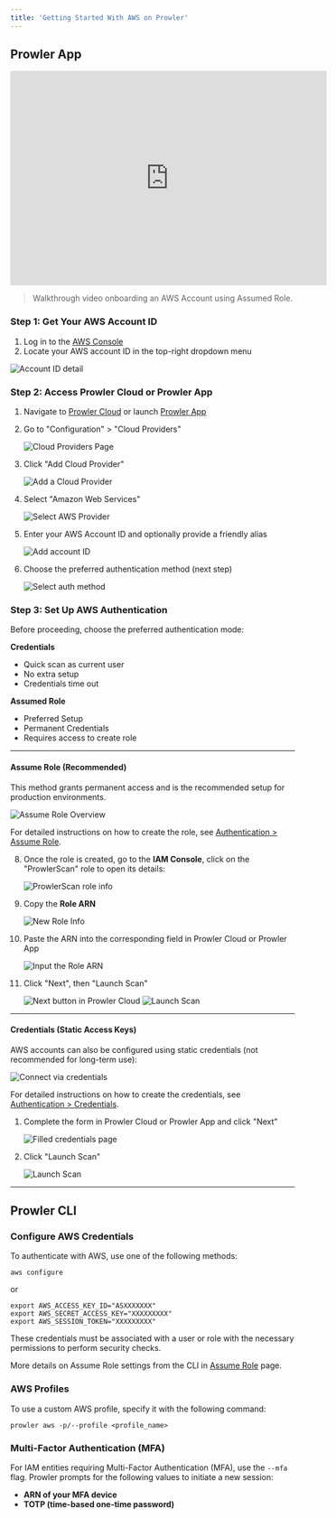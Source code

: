 ```yaml
---
title: 'Getting Started With AWS on Prowler'
---
```


## Prowler App

<iframe width="560" height="380" src="https://www.youtube-nocookie.com/embed/RPgIWOCERzY" title="Prowler Cloud Onboarding AWS" frameborder="0" allow="accelerometer; autoplay; clipboard-write; encrypted-media; gyroscope; picture-in-picture" allowfullscreen="1"></iframe>

> Walkthrough video onboarding an AWS Account using Assumed Role.

### Step 1: Get Your AWS Account ID

1. Log in to the [AWS Console](https://console.aws.amazon.com)
2. Locate your AWS account ID in the top-right dropdown menu

![Account ID detail](/images/providers/aws-account-id.png)


### Step 2: Access Prowler Cloud or Prowler App

1. Navigate to [Prowler Cloud](https://cloud.prowler.com/) or launch [Prowler App](/user-guide/tutorials/prowler-app)
2. Go to "Configuration" > "Cloud Providers"

    ![Cloud Providers Page](/images/prowler-app/cloud-providers-page.png)

3. Click "Add Cloud Provider"

    ![Add a Cloud Provider](/images/prowler-app/add-cloud-provider.png)

4. Select "Amazon Web Services"

    ![Select AWS Provider](/images/providers/select-aws.png)

5. Enter your AWS Account ID and optionally provide a friendly alias

    ![Add account ID](/images/providers/add-account-id.png)

6. Choose the preferred authentication method (next step)

    ![Select auth method](/images/providers/select-auth-method.png)


### Step 3: Set Up AWS Authentication

Before proceeding, choose the preferred authentication mode:

**Credentials**

* Quick scan as current user
* No extra setup
* Credentials time out

**Assumed Role**

* Preferred Setup
* Permanent Credentials
* Requires access to create role


---

#### Assume Role (Recommended)

This method grants permanent access and is the recommended setup for production environments.

![Assume Role Overview](/images/providers/assume-role-overview.png)

For detailed instructions on how to create the role, see [Authentication > Assume Role](/user-guide/providers/aws/authentication#assume-role-recommended).

8. Once the role is created, go to the **IAM Console**, click on the "ProwlerScan" role to open its details:

    ![ProwlerScan role info](/images/providers/prowler-scan-pre-info.png)

9. Copy the **Role ARN**

    ![New Role Info](/images/providers/get-role-arn.png)

10. Paste the ARN into the corresponding field in Prowler Cloud or Prowler App

    ![Input the Role ARN](/images/providers/paste-role-arn-prowler.png)

11. Click "Next", then "Launch Scan"

    ![Next button in Prowler Cloud](/images/providers/next-button-prowler-cloud.png)
    ![Launch Scan](/images/providers/launch-scan-button-prowler-cloud.png)

---

#### Credentials (Static Access Keys)

AWS accounts can also be configured using static credentials (not recommended for long-term use):

![Connect via credentials](/images/providers/connect-via-credentials.png)

For detailed instructions on how to create the credentials, see [Authentication > Credentials](/user-guide/providers/aws/authentication#credentials).

1. Complete the form in Prowler Cloud or Prowler App and click "Next"

    ![Filled credentials page](/images/providers/prowler-cloud-credentials-next.png)

2. Click "Launch Scan"

    ![Launch Scan](/images/providers/launch-scan-button-prowler-cloud.png)

---

## Prowler CLI

### Configure AWS Credentials

To authenticate with AWS, use one of the following methods:

```console
aws configure
```

or

```console
export AWS_ACCESS_KEY_ID="ASXXXXXXX"
export AWS_SECRET_ACCESS_KEY="XXXXXXXXX"
export AWS_SESSION_TOKEN="XXXXXXXXX"
```

These credentials must be associated with a user or role with the necessary permissions to perform security checks.

More details on Assume Role settings from the CLI in [Assume Role](/user-guide/providers/aws/role-assumption) page.


### AWS Profiles

To use a custom AWS profile, specify it with the following command:

```console
prowler aws -p/--profile <profile_name>
```

### Multi-Factor Authentication (MFA)

For IAM entities requiring Multi-Factor Authentication (MFA), use the `--mfa` flag. Prowler prompts for the following values to initiate a new session:

- **ARN of your MFA device**
- **TOTP (time-based one-time password)**
